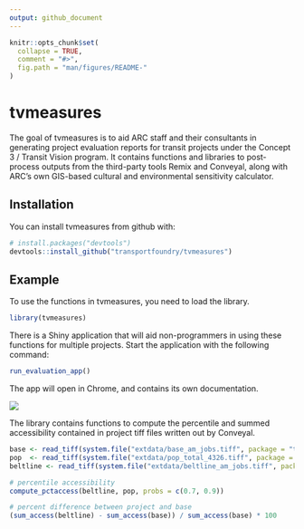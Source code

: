 ```yaml
---
output: github_document
---
```


<!-- README.md is generated from README.Rmd. Please edit that file -->

```r
knitr::opts_chunk$set(
  collapse = TRUE,
  comment = "#>",
  fig.path = "man/figures/README-"
)
```

# tvmeasures


The goal of tvmeasures is to aid ARC staff and their consultants in generating 
project evaluation reports for transit projects under the Concept 3 / Transit
Vision program. It contains functions and libraries to post-process 
outputs from the third-party tools Remix and Conveyal, along with ARC's own
GIS-based cultural and environmental sensitivity calculator.


## Installation

You can install tvmeasures from github with:

```r
# install.packages("devtools")
devtools::install_github("transportfoundry/tvmeasures")
```

## Example

To use the functions in tvmeasures, you need to load the library.

```r
library(tvmeasures)
```

There is a Shiny application that will aid non-programmers in using these
functions for multiple projects. Start the application with the following command:

```r
run_evaluation_app()
```

The app will open in Chrome, and contains its own documentation. 

<img src="man/figures/app.png" />

The library contains functions to compute the percentile and summed accessibility
contained in project tiff files written out by Conveyal.

```r
base <- read_tiff(system.file("extdata/base_am_jobs.tiff", package = "tvmeasures"))
pop  <- read_tiff(system.file("extdata/pop_total_4326.tiff", package = "tvmeasures"))
beltline <- read_tiff(system.file("extdata/beltline_am_jobs.tiff", package = "tvmeasures"))

# percentile accessibility
compute_pctaccess(beltline, pop, probs = c(0.7, 0.9))

# percent difference between project and base
(sum_access(beltline) - sum_access(base)) / sum_access(base) * 100
```



